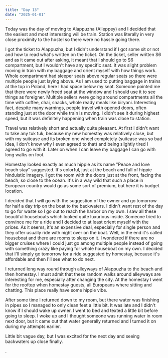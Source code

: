 ```yaml
---
title: "Day 13"
date: "2025-01-01"
---
```

Today was the day of moving to Alappuzha (Alleppey) and I decided that the easiest and most interesting will be train. Station was literally in very close proximity to the hostel so there were no hassle going there. 

I got the ticket to Alappuzha, but I didn't understand if I got some sit or not and how to read what's written on the ticket. On the ticket, seller written S6 and as it came out after asking, it meant that I should go to S6 compartment, but I wouldn't have any specific seat. It was slight problem moving in train with my baggage and orient myself with how things work. Whole compartment had sleeper seats above regular seats so there were multiple people just laying above. As I am used to putting baggage in trains at the top in Poland, here I had space below my seat. Someone pointed me that there were newly freed seat at the window and I should use it to see things as foreigner. Multiple sellers were going around compartments all the time with coffee, chai, snacks, whole ready meals like biryani. Interesting fact, despite many warnings, people travel with opened doors, often standing just at the door while train is moving. I didn't see it during highest speed, but it was definitely happening when train was close to station. 

Travel was relatively short and actually quite pleasant. At first I didn't want to take any tuk tuk, because my new homestay was relatively close, but with my suitcase and its broken one wheel completely (suitcase was so bad idea, I don't know why I even agreed to that) and being slightly tired I agreed to go with it. Later on when I can leave my baggage I can go with long walks on foot. 

Homestay looked exactly as much hippie as its name "Peace and love beach stay" suggested. It's colorful, just at the beach and full of hippie hinduistic imagery. I got the room with the doors just at the front, facing the beach, so close to the ocean. It's in a way wild that such a place in European country would go as some sort of premium, but here it is budget location.

I decided that I will go with the suggestion of the owner and go tomorrow for half a day trip on the boat to the backwaters. I didn't want rest of the day to go for waste so I go out to reach the harbor on my own. I saw all these beautiful houseboats which looked quite luxurious inside. Someone tried to convince me for a ride and I decided to at least orient myself with the prices. As it seems, it's an expensive deal, especially for single person and they offer usually ride with night over on the boat. Well, in the end it's called houseboat and there are rooms to sleep on it. I wondered if there are no bigger cruises where I could just go among multiple people instead of going with something crazy like paying for whole houseboat on my own. I decided that I'll simply go tomorrow for a ride suggested by homestay, because it's affordable and then I'll see what to do next.

I returned long way round through alleyways of Alappuzha to the beach and then homestay. I must admit that these random walks around alleyways are interesting for me, especially after changing the city. At the homestay I went for the rooftop when homestay guests, all Europeans where sitting and chatting. This place really have some hippie vibe. 

After some time I returned down to my room, but there water was finishing in pipes so I managed to only clean feet a little bit. It was late and I didn't know if I should wake up owner. I went to bed and texted a little bit before going to sleep. I woke up and I thought someone was running water in room next door, but it came out that water generally returned and I turned it on during my attempts earlier.

Little bit vague day, but I was excited for the next day and seeing backwaters up close finally.

. 
